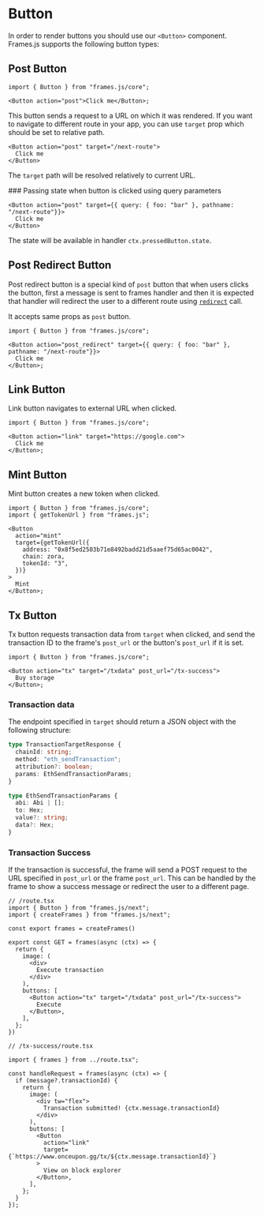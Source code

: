 # Button

In order to render buttons you should use our `<Button>` component. Frames.js supports the following button types:

## Post Button

```tsx
import { Button } from "frames.js/core";

<Button action="post">Click me</Button>;
```

This button sends a request to a URL on which it was rendered. If you want to navigate to different route in your app, you can use `target` prop which should be set to relative path.

```tsx
<Button action="post" target="/next-route">
  Click me
</Button>
```

The `target` path will be resolved relatively to current URL.

### Passing state when button is clicked using query parameters

```tsx
<Button action="post" target={{ query: { foo: "bar" }, pathname: "/next-route"}}>
  Click me
</Button>
```

The state will be available in handler `ctx.pressedButton.state`.

## Post Redirect Button

Post redirect button is a special kind of `post` button that when users clicks the button, first a message is sent to frames handler and then it is expected that handler will redirect the user to a different route using [`redirect`](/reference/redirect) call.

It accepts same props as `post` button.

```tsx
import { Button } from "frames.js/core";

<Button action="post_redirect" target={{ query: { foo: "bar" }, pathname: "/next-route"}}>
  Click me
</Button>;
```

## Link Button

Link button navigates to external URL when clicked.

```tsx
import { Button } from "frames.js/core";

<Button action="link" target="https://google.com">
  Click me
</Button>;
```

## Mint Button

Mint button creates a new token when clicked.

```tsx
import { Button } from "frames.js/core";
import { getTokenUrl } from "frames.js";

<Button
  action="mint"
  target={getTokenUrl({
    address: "0x8f5ed2503b71e8492badd21d5aaef75d65ac0042",
    chain: zora,
    tokenId: "3",
  })}
>
  Mint
</Button>;
```

## Tx Button

Tx button requests transaction data from `target` when clicked, and send the transaction ID to the frame's `post_url` or the button's `post_url` if it is set.

```tsx
import { Button } from "frames.js/core";

<Button action="tx" target="/txdata" post_url="/tx-success">
  Buy storage
</Button>;
```

### Transaction data

The endpoint specified in `target` should return a JSON object with the following structure:

```ts
type TransactionTargetResponse {
  chainId: string;
  method: "eth_sendTransaction";
  attribution?: boolean;
  params: EthSendTransactionParams;
}
```

```ts
type EthSendTransactionParams {
  abi: Abi | [];
  to: Hex;
  value?: string;
  data?: Hex;
}
```

### Transaction Success

If the transaction is successful, the frame will send a POST request to the URL specified in `post_url` or the frame `post_url`. This can be handled by the frame to show a success message or redirect the user to a different page.

```tsx
// /route.tsx
import { Button } from "frames.js/next";
import { createFrames } from "frames.js/next";

const export frames = createFrames()

export const GET = frames(async (ctx) => {
  return {
    image: (
      <div>
        Execute transaction
      </div>
    ),
    buttons: [
      <Button action="tx" target="/txdata" post_url="/tx-success">
        Execute
      </Button>,
    ],
  };
})
```

```tsx
// /tx-success/route.tsx

import { frames } from ../route.tsx";

const handleRequest = frames(async (ctx) => {
  if (message?.transactionId) {
    return {
      image: (
        <div tw="flex">
          Transaction submitted! {ctx.message.transactionId}
        </div>
      ),
      buttons: [
        <Button
          action="link"
          target={`https://www.onceupon.gg/tx/${ctx.message.transactionId}`}
        >
          View on block explorer
        </Button>,
      ],
    };
  }
});
```
